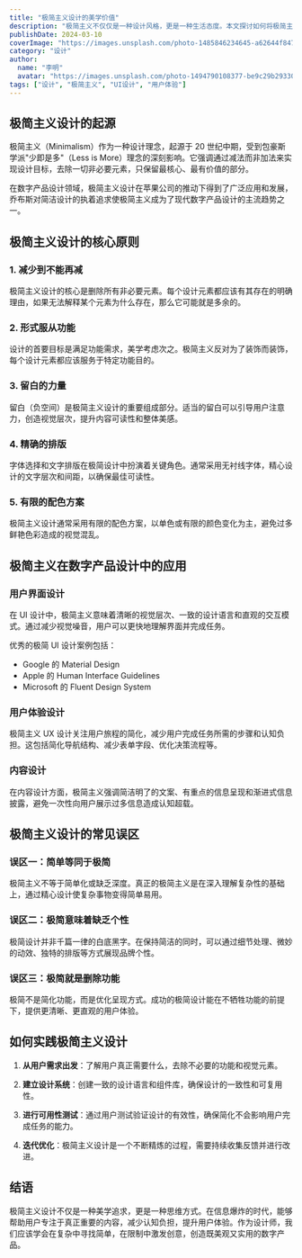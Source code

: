 ```yaml
---
title: "极简主义设计的美学价值"
description: "极简主义不仅仅是一种设计风格，更是一种生活态度。本文探讨如何将极简主义理念融入设计过程。"
publishDate: 2024-03-10
coverImage: "https://images.unsplash.com/photo-1485846234645-a62644f84728"
category: "设计"
author:
  name: "李明"
  avatar: "https://images.unsplash.com/photo-1494790108377-be9c29b29330"
tags: ["设计", "极简主义", "UI设计", "用户体验"]
---
```


## 极简主义设计的起源

极简主义（Minimalism）作为一种设计理念，起源于 20 世纪中期，受到包豪斯学派"少即是多"（Less is More）理念的深刻影响。它强调通过减法而非加法来实现设计目标，去除一切非必要元素，只保留最核心、最有价值的部分。

在数字产品设计领域，极简主义设计在苹果公司的推动下得到了广泛应用和发展，乔布斯对简洁设计的执着追求使极简主义成为了现代数字产品设计的主流趋势之一。

## 极简主义设计的核心原则

### 1. 减少到不能再减

极简主义设计的核心是删除所有非必要元素。每个设计元素都应该有其存在的明确理由，如果无法解释某个元素为什么存在，那么它可能就是多余的。

### 2. 形式服从功能

设计的首要目标是满足功能需求，美学考虑次之。极简主义反对为了装饰而装饰，每个设计元素都应该服务于特定功能目的。

### 3. 留白的力量

留白（负空间）是极简主义设计的重要组成部分。适当的留白可以引导用户注意力，创造视觉层次，提升内容可读性和整体美感。

### 4. 精确的排版

字体选择和文字排版在极简设计中扮演着关键角色。通常采用无衬线字体，精心设计的文字层次和间距，以确保最佳可读性。

### 5. 有限的配色方案

极简主义设计通常采用有限的配色方案，以单色或有限的颜色变化为主，避免过多鲜艳色彩造成的视觉混乱。

## 极简主义在数字产品设计中的应用

### 用户界面设计

在 UI 设计中，极简主义意味着清晰的视觉层次、一致的设计语言和直观的交互模式。通过减少视觉噪音，用户可以更快地理解界面并完成任务。

优秀的极简 UI 设计案例包括：

- Google 的 Material Design
- Apple 的 Human Interface Guidelines
- Microsoft 的 Fluent Design System

### 用户体验设计

极简主义 UX 设计关注用户旅程的简化，减少用户完成任务所需的步骤和认知负担。这包括简化导航结构、减少表单字段、优化决策流程等。

### 内容设计

在内容设计方面，极简主义强调简洁明了的文案、有重点的信息呈现和渐进式信息披露，避免一次性向用户展示过多信息造成认知超载。

## 极简主义设计的常见误区

### 误区一：简单等同于极简

极简主义不等于简单化或缺乏深度。真正的极简主义是在深入理解复杂性的基础上，通过精心设计使复杂事物变得简单易用。

### 误区二：极简意味着缺乏个性

极简设计并非千篇一律的白底黑字。在保持简洁的同时，可以通过细节处理、微妙的动效、独特的排版等方式展现品牌个性。

### 误区三：极简就是删除功能

极简不是简化功能，而是优化呈现方式。成功的极简设计能在不牺牲功能的前提下，提供更清晰、更直观的用户体验。

## 如何实践极简主义设计

1. **从用户需求出发**：了解用户真正需要什么，去除不必要的功能和视觉元素。

2. **建立设计系统**：创建一致的设计语言和组件库，确保设计的一致性和可复用性。

3. **进行可用性测试**：通过用户测试验证设计的有效性，确保简化不会影响用户完成任务的能力。

4. **迭代优化**：极简主义设计是一个不断精炼的过程，需要持续收集反馈并进行改进。

## 结语

极简主义设计不仅是一种美学追求，更是一种思维方式。在信息爆炸的时代，能够帮助用户专注于真正重要的内容，减少认知负担，提升用户体验。作为设计师，我们应该学会在复杂中寻找简单，在限制中激发创意，创造既美观又实用的数字产品。
